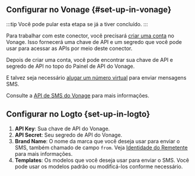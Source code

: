 ## Configurar no Vonage \{#set-up-in-vonage}

:::tip
Você pode pular esta etapa se já a tiver concluído.
:::

Para trabalhar com este conector, você precisará [criar uma conta](https://developer.vonage.com/en/account/guides/dashboard-management#create-and-configure-a-vonage-account) no Vonage. Isso fornecerá uma chave de API e um segredo que você pode usar para acessar as APIs por meio deste conector.

Depois de criar uma conta, você pode encontrar sua chave de API e segredo de API no topo do Painel de API do Vonage.

E talvez seja necessário [alugar um número virtual](https://developer.vonage.com/en/numbers/guides/number-management#rent-a-virtual-number) para enviar mensagens SMS.

Consulte a [API de SMS do Vonage](https://developer.vonage.com/en/messaging/sms/overview) para mais informações.

## Configurar no Logto \{set-up-in-logto}

1. **API Key**: Sua chave de API do Vonage.
2. **API Secret**: Seu segredo de API do Vonage.
3. **Brand Name**: O nome da marca que você deseja usar para enviar o SMS, também chamado de campo `from`. Veja [Identidade do Remetente](https://developer.vonage.com/en/messaging/sms/guides/custom-sender-id) para mais informações.
4. **Templates**: Os modelos que você deseja usar para enviar o SMS. Você pode usar os modelos padrão ou modificá-los conforme necessário.
